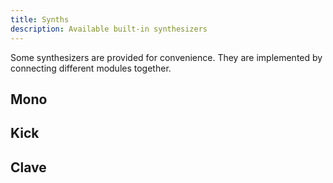 ```yaml
---
title: Synths
description: Available built-in synthesizers
---
```



Some synthesizers are provided for convenience. They are implemented by connecting different modules together.

## Mono

## Kick

<DrumExample instrumentName="Kick" />

## Clave

<DrumExample instrumentName="Clave" />
